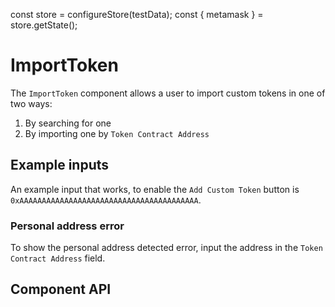

const store = configureStore(testData);
const { metamask } = store.getState();


# ImportToken

The `ImportToken` component allows a user to import custom tokens in one of two ways:
1. By searching for one
2. By importing one by `Token Contract Address`

<Canvas>
  <Story id="ui-pages-import-token-import-token-stories-js--default-story" />
</Canvas>

## Example inputs

An example input that works, to enable the `Add Custom Token` button is `0xAAAAAAAAAAAAAAAAAAAAAAAAAAAAAAAAAAAAAAAA`.

### Personal address error
To show the personal address detected error, input the address <PersonalAddress/> in the `Token Contract Address` field.

## Component API

<ArgsTable of={ImportToken} />

